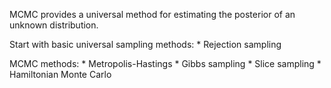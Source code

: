 MCMC provides a universal method for estimating the posterior of an unknown distribution.

Start with basic universal sampling methods:
* Rejection sampling

MCMC methods:
* Metropolis-Hastings
* Gibbs sampling
* Slice sampling
* Hamiltonian Monte Carlo

